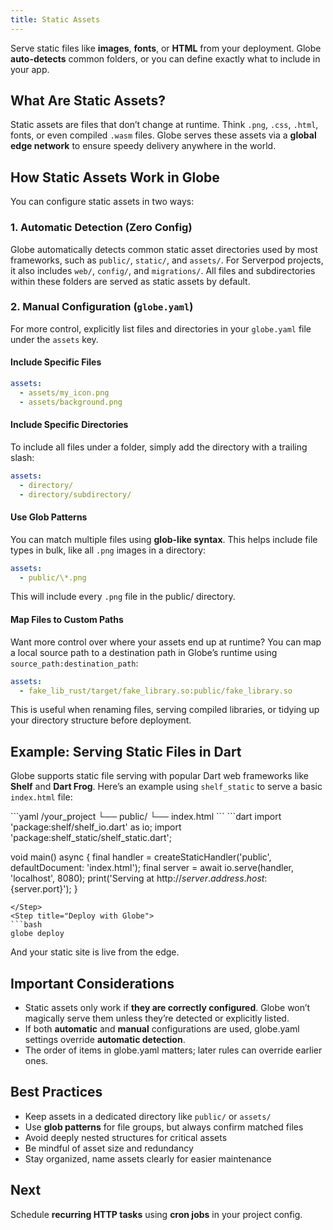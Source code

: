 ```yaml
---
title: Static Assets
---
```


Serve static files like **images**, **fonts**, or **HTML** from your deployment. Globe **auto-detects** common folders, or you can define exactly what to include in your app.

## What Are Static Assets?

Static assets are files that don’t change at runtime. Think `.png`, `.css`, `.html`, fonts, or even compiled `.wasm` files. Globe serves these assets via a **global edge network** to ensure speedy delivery anywhere in the world.

## How Static Assets Work in Globe

You can configure static assets in two ways:

### 1. Automatic Detection (Zero Config)

Globe automatically detects common static asset directories used by most frameworks, such as `public/`, `static/`, and `assets/`. For Serverpod projects, it also includes `web/`, `config/`, and `migrations/`. All files and subdirectories within these folders are served as static assets by default.

### 2. Manual Configuration (`globe.yaml`)

For more control, explicitly list files and directories in your `globe.yaml` file under the `assets` key.

#### Include Specific Files

```yaml
assets:
  - assets/my_icon.png
  - assets/background.png
```

#### Include Specific Directories

To include all files under a folder, simply add the directory with a trailing slash:

```yaml
assets:
  - directory/
  - directory/subdirectory/
```

#### Use Glob Patterns

You can match multiple files using **glob-like syntax**. This helps include file types in bulk, like all `.png` images in a directory:

```yaml
assets:
  - public/\*.png
```

This will include every `.png` file in the public/ directory.

#### Map Files to Custom Paths

Want more control over where your assets end up at runtime? You can map a local source path to a destination path in Globe’s runtime using `source_path:destination_path`:

```yaml
assets:
  - fake_lib_rust/target/fake_library.so:public/fake_library.so
```

This is useful when renaming files, serving compiled libraries, or tidying up your directory structure before deployment.

## Example: Serving Static Files in Dart

Globe supports static file serving with popular Dart web frameworks like **Shelf** and **Dart Frog**. Here’s an example using `shelf_static` to serve a basic `index.html` file:

<Steps>
  <Step title="Directory Structure">
  ```yaml
  /your_project
    └── public/
        └── index.html
  ```
  </Step>
  <Step title="Dart Server Code">
  ```dart
  import 'package:shelf/shelf_io.dart' as io;
  import 'package:shelf_static/shelf_static.dart';

  void main() async {
    final handler = createStaticHandler('public', defaultDocument: 'index.html');
    final server = await io.serve(handler, 'localhost', 8080);
    print('Serving at http://${server.address.host}:${server.port}');
  }
  ```
  </Step>
  <Step title="Deploy with Globe">
  ```bash
  globe deploy
  ```
  </Step>
</Steps>

And your static site is live from the edge.

## Important Considerations

- Static assets only work if **they are correctly configured**. Globe won’t magically serve them unless they’re detected or explicitly listed.
- If both **automatic** and **manual** configurations are used, globe.yaml settings override **automatic detection**.
- The order of items in globe.yaml matters; later rules can override earlier ones.

## Best Practices

- Keep assets in a dedicated directory like `public/` or `assets/`
- Use **glob patterns** for file groups, but always confirm matched files
- Avoid deeply nested structures for critical assets
- Be mindful of asset size and redundancy
- Stay organized, name assets clearly for easier maintenance

## Next

Schedule **recurring HTTP tasks** using **cron jobs** in your project config.